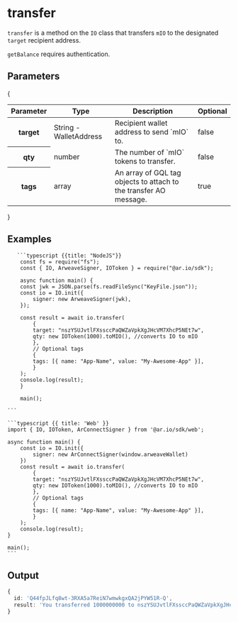 
# transfer

`transfer` is a method on the `IO` class that transfers `mIO` to the designated `target` recipient address.

`getBalance` requires authentication.

## Parameters

{

<div style={{ textAlign: 'center' }}>
  <table className="inline-table">
    <thead>
      <tr>
        <th>Parameter</th>
        <th>Type</th>
        <th>Description</th>
        <th>Optional</th>
      </tr>
    </thead>
    <tbody>
      <tr>
        <th>target</th>
        <td>String - WalletAddress</td>
        <td>Recipient wallet address to send `mIO` to.</td>
        <td>false</td>
      </tr>
      <tr>
        <th>qty</th>
        <td>number</td>
        <td>The number of `mIO` tokens to transfer.</td>
        <td>false</td>
      </tr>
      <tr>
        <th>tags</th>
        <td>array</td>
        <td>
          An array of GQL tag objects to attach to the transfer AO message.
        </td>
        <td>true</td>
      </tr>
    </tbody>
  </table>
</div>
}

## Examples

<CodeGroup title="getBalance">

       ```typescript {{title: "NodeJS"}}
        const fs = require("fs");
        const { IO, ArweaveSigner, IOToken } = require("@ar.io/sdk");

        async function main() {
        const jwk = JSON.parse(fs.readFileSync("KeyFile.json"));
        const io = IO.init({
            signer: new ArweaveSigner(jwk),
        });

        const result = await io.transfer(
            {
            target: "nszYSUJvtlFXssccPaQWZaVpkXgJHcVM7XhcP5NEt7w",
            qty: new IOToken(1000).toMIO(), //converts IO to mIO
            },
            // Optional tags
            {
            tags: [{ name: "App-Name", value: "My-Awesome-App" }],
            }
        );
        console.log(result);
        }

        main();

    ```

    ```typescript {{ title: 'Web' }}
    import { IO, IOToken, ArConnectSigner } from '@ar.io/sdk/web';

    async function main() {
        const io = IO.init({
            signer: new ArConnectSigner(window.arweaveWallet)
        })
        const result = await io.transfer(
            {
            target: "nszYSUJvtlFXssccPaQWZaVpkXgJHcVM7XhcP5NEt7w",
            qty: new IOToken(1000).toMIO(), //converts IO to mIO
            },
            // Optional tags
            {
            tags: [{ name: "App-Name", value: "My-Awesome-App" }],
            }
        );
        console.log(result);
    }

    main();
    ```

</CodeGroup>

## Output

```typescript
{
  id: 'Q44fpJLfq8wt-3RXA5a7ReiN7wmwkgxQA2jPYW51R-Q',
  result: 'You transferred 1000000000 to nszYSUJvtlFXssccPaQWZaVpkXgJHcVM7XhcP5NEt7w'
}
```

